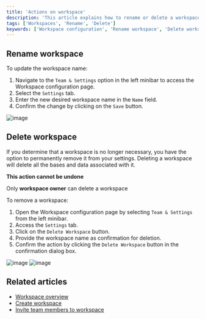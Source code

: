 ```yaml
---
title: 'Actions on workspace'
description: 'This article explains how to rename or delete a workspace.'
tags: ['Workspaces', 'Rename', 'Delete']
keywords: ['Workspace configuration', 'Rename workspace', 'Delete workspace', 'Workspace actions', 'Workspace management', 'Workspace administration', 'Workspace settings', 'Workspace organization']
---
```



## Rename workspace

To update the workspace name:

1. Navigate to the `Team & Settings` option in the left minibar to access the Workspace configuration page.
2. Select the `Settings` tab.
3. Enter the new desired workspace name in the `Name` field.
4. Confirm the change by clicking on the `Save` button.

![image](/img/v2/workspace/workspace-rename.png)

## Delete workspace
If you determine that a workspace is no longer necessary, you have the option to permanently remove it from your settings. Deleting a workspace will delete all the bases and data associated with it.

<Callout type="info">**This action cannot be undone**</Callout>

<Callout type="info">Only **workspace owner** can delete a workspace</Callout>

To remove a workspace:

1. Open the Workspace configuration page by selecting `Team & Settings` from the left minibar.
2. Access the `Settings` tab.
3. Click on the `Delete Workspace` button.
4. Provide the workspace name as confirmation for deletion.
5. Confirm the action by clicking the `Delete Workspace` button in the confirmation dialog box.

![image](/img/v2/workspace/workspace-delete.png)
![image](/img/v2/workspace/workspace-delete-confirmation.png)

## Related articles
- [Workspace overview](/workspaces/workspace-overview)
- [Create workspace](/workspaces/create-workspace)
- [Invite team members to workspace](/workspaces/workspace-collaboration)